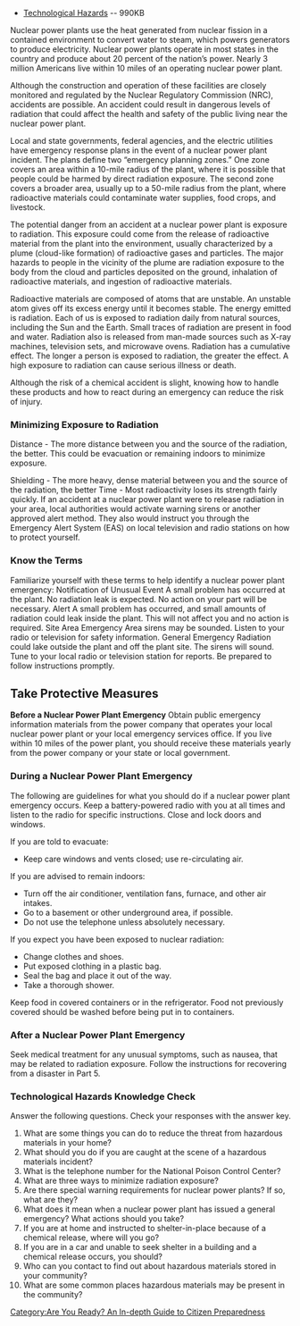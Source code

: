 {{Template:Are You Ready? An In-depth Guide to Citizen Preparedness}}
* [http://www.fema.gov/pdf/areyouready/technohazards.pdf Technological Hazards] -- 990KB

Nuclear power plants use the heat generated from nuclear fission in a contained environment to convert water to steam, which powers generators to produce electricity. Nuclear power plants operate in most states in the country and produce about 20 percent of the nation’s power. Nearly 3 million Americans live within 10 miles of an operating nuclear power plant.

Although the construction and operation of these facilities are closely monitored and regulated by the Nuclear Regulatory Commission (NRC), accidents are possible. An accident could result in dangerous levels of radiation that could affect the health and safety of the public living near the nuclear power plant.

Local and state governments, federal agencies, and the electric utilities have emergency response plans in the event of a nuclear power plant incident. The plans define two “emergency planning zones.” One zone covers an area within a 10-mile radius of the plant, where it is possible that people could be harmed by direct radiation exposure. The second zone covers a broader area, usually up to a 50-mile radius from the plant, where radioactive materials could contaminate water supplies, food crops, and livestock.

The potential danger from an accident at a nuclear power plant is exposure to radiation. This exposure could come from the release of radioactive material from the plant into the environment, usually characterized by a plume (cloud-like formation) of radioactive gases and particles. The major hazards to people in the vicinity of the plume are radiation exposure to the body from the cloud and particles deposited on the ground, inhalation of radioactive materials, and ingestion of radioactive materials.

Radioactive materials are composed of atoms that are unstable. An unstable atom gives off its excess energy until it becomes stable. The energy emitted is radiation. Each of us is exposed to radiation daily from natural sources, including the Sun and the Earth. Small traces of radiation are present in food and water. Radiation also is released from man-made sources such as X-ray machines, television sets, and microwave ovens. Radiation has a cumulative effect. The longer a person is exposed to radiation, the greater the effect. A high exposure to radiation can cause serious illness or death.

Although the risk of a chemical accident is slight, knowing how to handle these products and how to react during an emergency can reduce the risk of injury.

=== Minimizing Exposure to Radiation ===

Distance - The more distance between you and the source of the radiation, the better. This could be evacuation or remaining indoors to minimize exposure.

Shielding - The more heavy, dense material between you and the source of the radiation, the better
Time - Most radioactivity loses its strength fairly quickly.
If an accident at a nuclear power plant were to release radiation in your area, local authorities would activate warning sirens or another approved alert method. They also would instruct you through the Emergency Alert System (EAS) on local television and radio stations on how to protect yourself.

=== Know the Terms ===
Familiarize yourself with these terms to help identify a nuclear power plant emergency:
Notification of Unusual Event
A small problem has occurred at the plant. No radiation leak is expected. No action on your part will be necessary.
Alert
A small problem has occurred, and small amounts of radiation could leak inside the plant. This will not affect you and no action is required.
Site Area Emergency
Area sirens may be sounded. Listen to your radio or television for safety information.
General Emergency
Radiation could lake outside the plant and off the plant site. The sirens will sound. Tune to your local radio or television station for reports. Be prepared to follow instructions promptly.

== Take Protective Measures ==
'''Before a Nuclear Power Plant Emergency '''
Obtain public emergency information materials from the power company that operates your local nuclear power plant or your local emergency services office. If you live within 10 miles of the power plant, you should receive these materials yearly from the power company or your state or local government.

=== During a Nuclear Power Plant Emergency ===
The following are guidelines for what you should do if a nuclear power plant emergency occurs. Keep a battery-powered radio with you at all times and listen to the radio for specific instructions. Close and lock doors and windows.

If you are told to evacuate:

* Keep care windows and vents closed; use re-circulating air.

If you are advised to remain indoors:

* Turn off the air conditioner, ventilation fans, furnace, and other air intakes.
* Go to a basement or other underground area, if possible.
* Do not use the telephone unless absolutely necessary.

If you expect you have been exposed to nuclear radiation:

* Change clothes and shoes.
* Put exposed clothing in a plastic bag.
* Seal the bag and place it out of the way.
* Take a thorough shower.

Keep food in covered containers or in the refrigerator. Food not previously covered should be washed before being put in to containers.

=== After a Nuclear Power Plant Emergency ===
Seek medical treatment for any unusual symptoms, such as nausea, that may be related to radiation exposure.
Follow the instructions for recovering from a disaster in Part 5.

=== Technological Hazards Knowledge Check ===
Answer the following questions. Check your responses with the answer key.
# What are some things you can do to reduce the threat from hazardous materials in your home?
# What should you do if you are caught at the scene of a hazardous materials incident?
# What is the telephone number for the National Poison Control Center?
# What are three ways to minimize radiation exposure?
# Are there special warning requirements for nuclear power plants? If so, what are they?
# What does it mean when a nuclear power plant has issued a general emergency? What actions should you take?
# If you are at home and instructed to shelter-in-place because of a chemical release, where will you go?
# If you are in a car and unable to seek shelter in a building and a chemical release occurs, you should?
# Who can you contact to find out about hazardous materials stored in your community?
# What are some common places hazardous materials may be present in the community?
[[Category:Are You Ready? An In-depth Guide to Citizen Preparedness]]